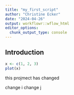 ```yaml
---
title: "my_first_script"
author: "Christine Ecker"
date: "2024-04-26"
output: workflowr::wflow_html
editor_options:
  chunk_output_type: console
---
```


## Introduction

```r
x <- c(1, 2, 3)
plot(x)
```

this projmect has changed

change i
change j


### 

```r

```